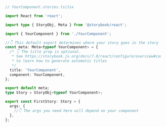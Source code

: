 ```ts
// YourComponent.stories.ts|tsx

import React from 'react';

import type { StoryObj, Meta } from '@storybook/react';

import { YourComponent } from './YourComponent';

//👇 This default export determines where your story goes in the story list
const meta: Meta<typeof YourComponent> = {
  /* 👇 The title prop is optional.
   * See https://storybook.js.org/docs/7.0/react/configure/overview#configure-story-loading
   * to learn how to generate automatic titles
   */
  title: 'YourComponent',
  component: YourComponent,
};

export default meta;
type Story = StoryObj<typeof YourComponent>;

export const FirstStory: Story = {
  args: {
    //👇 The args you need here will depend on your component
  },
};
```
